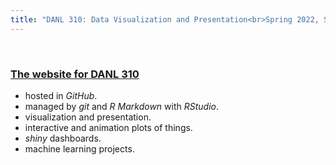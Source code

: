 ```yaml
---
title: "DANL 310: Data Visualization and Presentation<br>Spring 2022, SUNY Geneseo"
---
```


<br>

### [The website for DANL 310](http://bcdanl.github.io)

- hosted in *GitHub*.
- managed by *git* and *R Markdown* with *RStudio*. 
- visualization and presentation.
- interactive and animation plots of things.
- *shiny* dashboards.
- machine learning projects.

